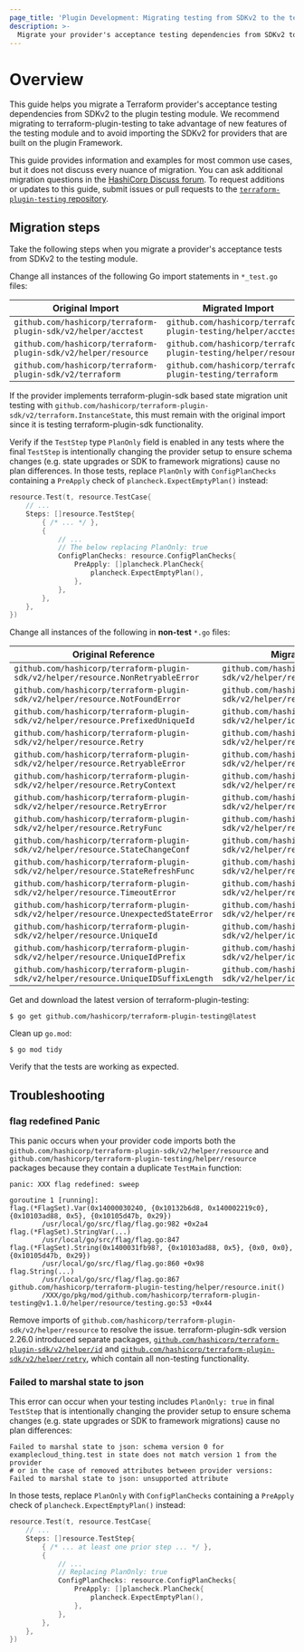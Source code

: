```yaml
---
page_title: 'Plugin Development: Migrating testing from SDKv2 to the testing module'
description: >-
  Migrate your provider's acceptance testing dependencies from SDKv2 to the testing module.
---
```


# Overview

This guide helps you migrate a Terraform provider's acceptance testing dependencies from SDKv2 to the plugin testing module. We recommend migrating to terraform-plugin-testing to take advantage of new features of the testing module and to avoid importing the SDKv2 for providers that are built on the plugin Framework.

This guide provides information and examples for most common use cases, but it does not discuss every nuance of migration. You can ask additional migration questions in the [HashiCorp Discuss forum](https://discuss.hashicorp.com/c/terraform-providers/tf-plugin-sdk/43). To request additions or updates to this guide, submit issues or pull requests to the [`terraform-plugin-testing` repository](https://github.com/hashicorp/terraform-plugin-testing).

## Migration steps

Take the following steps when you migrate a provider's acceptance tests from SDKv2 to the testing module.

Change all instances of the following Go import statements in `*_test.go` files:

| Original Import | Migrated Import |
|---|---|
| `github.com/hashicorp/terraform-plugin-sdk/v2/helper/acctest` | `github.com/hashicorp/terraform-plugin-testing/helper/acctest` |
| `github.com/hashicorp/terraform-plugin-sdk/v2/helper/resource` | `github.com/hashicorp/terraform-plugin-testing/helper/resource` |
| `github.com/hashicorp/terraform-plugin-sdk/v2/terraform` | `github.com/hashicorp/terraform-plugin-testing/terraform` |

If the provider implements terraform-plugin-sdk based state migration unit testing with `github.com/hashicorp/terraform-plugin-sdk/v2/terraform.InstanceState`, this must remain with the original import since it is testing terraform-plugin-sdk functionality.

Verify if the `TestStep` type `PlanOnly` field is enabled in any tests where the final `TestStep` is intentionally changing the provider setup to ensure schema changes (e.g. state upgrades or SDK to framework migrations) cause no plan differences. In those tests, replace `PlanOnly` with `ConfigPlanChecks` containing a `PreApply` check of `plancheck.ExpectEmptyPlan()` instead:

```go
resource.Test(t, resource.TestCase{
    // ...
    Steps: []resource.TestStep{
        { /* ... */ },
        {
            // ...
            // The below replacing PlanOnly: true
            ConfigPlanChecks: resource.ConfigPlanChecks{
                PreApply: []plancheck.PlanCheck{
                    plancheck.ExpectEmptyPlan(),
                },
            },
        },
    },
})
```

Change all instances of the following in **non-test** `*.go` files:

| Original Reference | Migrated Reference |
|---|---|
| `github.com/hashicorp/terraform-plugin-sdk/v2/helper/resource.NonRetryableError` | `github.com/hashicorp/terraform-plugin-sdk/v2/helper/retry.NonRetryableError` |
| `github.com/hashicorp/terraform-plugin-sdk/v2/helper/resource.NotFoundError` | `github.com/hashicorp/terraform-plugin-sdk/v2/helper/retry.NotFoundError` |
| `github.com/hashicorp/terraform-plugin-sdk/v2/helper/resource.PrefixedUniqueId` | `github.com/hashicorp/terraform-plugin-sdk/v2/helper/id.PrefixedUniqueId` |
| `github.com/hashicorp/terraform-plugin-sdk/v2/helper/resource.Retry` | `github.com/hashicorp/terraform-plugin-sdk/v2/helper/retry.Retry` |
| `github.com/hashicorp/terraform-plugin-sdk/v2/helper/resource.RetryableError` | `github.com/hashicorp/terraform-plugin-sdk/v2/helper/retry.RetryableError` |
| `github.com/hashicorp/terraform-plugin-sdk/v2/helper/resource.RetryContext` | `github.com/hashicorp/terraform-plugin-sdk/v2/helper/retry.RetryContext` |
| `github.com/hashicorp/terraform-plugin-sdk/v2/helper/resource.RetryError` | `github.com/hashicorp/terraform-plugin-sdk/v2/helper/retry.RetryError` |
| `github.com/hashicorp/terraform-plugin-sdk/v2/helper/resource.RetryFunc` | `github.com/hashicorp/terraform-plugin-sdk/v2/helper/retry.RetryFunc` |
| `github.com/hashicorp/terraform-plugin-sdk/v2/helper/resource.StateChangeConf` | `github.com/hashicorp/terraform-plugin-sdk/v2/helper/retry.StateChangeConf` |
| `github.com/hashicorp/terraform-plugin-sdk/v2/helper/resource.StateRefreshFunc` | `github.com/hashicorp/terraform-plugin-sdk/v2/helper/retry.StateRefreshFunc` |
| `github.com/hashicorp/terraform-plugin-sdk/v2/helper/resource.TimeoutError` | `github.com/hashicorp/terraform-plugin-sdk/v2/helper/retry.TimeoutError` |
| `github.com/hashicorp/terraform-plugin-sdk/v2/helper/resource.UnexpectedStateError` | `github.com/hashicorp/terraform-plugin-sdk/v2/helper/retry.UnexpectedStateError` |
| `github.com/hashicorp/terraform-plugin-sdk/v2/helper/resource.UniqueId` | `github.com/hashicorp/terraform-plugin-sdk/v2/helper/id.UniqueId` |
| `github.com/hashicorp/terraform-plugin-sdk/v2/helper/resource.UniqueIdPrefix` | `github.com/hashicorp/terraform-plugin-sdk/v2/helper/id.UniqueIdPrefix` |
| `github.com/hashicorp/terraform-plugin-sdk/v2/helper/resource.UniqueIDSuffixLength` | `github.com/hashicorp/terraform-plugin-sdk/v2/helper/id.UniqueIDSuffixLength` |

Get and download the latest version of terraform-plugin-testing:

```shell
$ go get github.com/hashicorp/terraform-plugin-testing@latest
```

Clean up `go.mod`:

```shell
$ go mod tidy
```

Verify that the tests are working as expected.

## Troubleshooting

### flag redefined Panic

This panic occurs when your provider code imports both the `github.com/hashicorp/terraform-plugin-sdk/v2/helper/resource` and `github.com/hashicorp/terraform-plugin-testing/helper/resource` packages because they contain a duplicate `TestMain` function:

```text
panic: XXX flag redefined: sweep

goroutine 1 [running]:
flag.(*FlagSet).Var(0x14000030240, {0x10132b6d8, 0x140002219c0}, {0x10103ad88, 0x5}, {0x10105d47b, 0x29})
        /usr/local/go/src/flag/flag.go:982 +0x2a4
flag.(*FlagSet).StringVar(...)
        /usr/local/go/src/flag/flag.go:847
flag.(*FlagSet).String(0x1400031fb98?, {0x10103ad88, 0x5}, {0x0, 0x0}, {0x10105d47b, 0x29})
        /usr/local/go/src/flag/flag.go:860 +0x98
flag.String(...)
        /usr/local/go/src/flag/flag.go:867
github.com/hashicorp/terraform-plugin-testing/helper/resource.init()
        /XXX/go/pkg/mod/github.com/hashicorp/terraform-plugin-testing@v1.1.0/helper/resource/testing.go:53 +0x44
```

Remove imports of `github.com/hashicorp/terraform-plugin-sdk/v2/helper/resource` to resolve the issue. terraform-plugin-sdk version 2.26.0 introduced separate packages, [`github.com/hashicorp/terraform-plugin-sdk/v2/helper/id`](https://pkg.go.dev/github.com/hashicorp/terraform-plugin-sdk/v2/helper/id) and [`github.com/hashicorp/terraform-plugin-sdk/v2/helper/retry`](https://pkg.go.dev/github.com/hashicorp/terraform-plugin-sdk/v2/helper/retry), which contain all non-testing functionality.

### Failed to marshal state to json

This error can occur when your testing includes `PlanOnly: true` in final `TestStep` that is intentionally changing the provider setup to ensure schema changes (e.g. state upgrades or SDK to framework migrations) cause no plan differences:

```text
Failed to marshal state to json: schema version 0 for examplecloud_thing.test in state does not match version 1 from the provider
# or in the case of removed attributes between provider versions:
Failed to marshal state to json: unsupported attribute
```

In those tests, replace `PlanOnly` with `ConfigPlanChecks` containing a `PreApply` check of `plancheck.ExpectEmptyPlan()` instead:

```go
resource.Test(t, resource.TestCase{
    // ...
    Steps: []resource.TestStep{
        { /* ... at least one prior step ... */ },
        {
            // ...
            // Replacing PlanOnly: true
            ConfigPlanChecks: resource.ConfigPlanChecks{
                PreApply: []plancheck.PlanCheck{
                    plancheck.ExpectEmptyPlan(),
                },
            },
        },
    },
})
```
